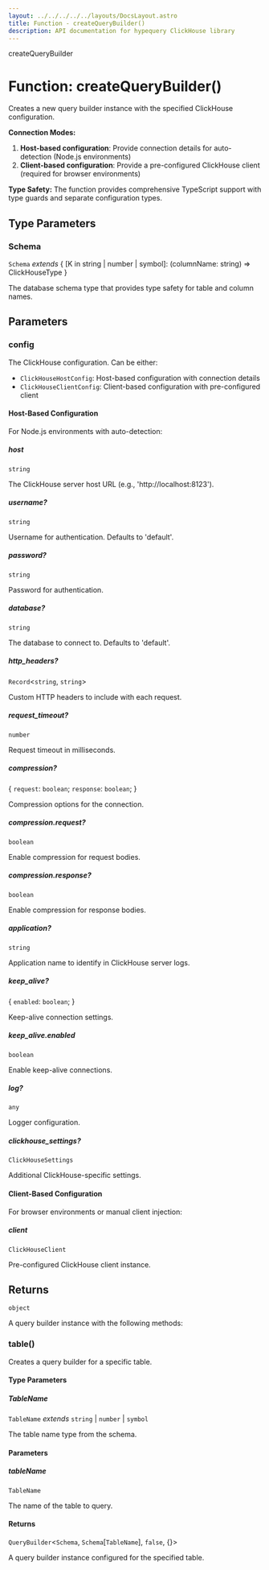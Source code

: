 ```yaml
---
layout: ../../../../../layouts/DocsLayout.astro
title: Function - createQueryBuilder()
description: API documentation for hypequery ClickHouse library
---
```


createQueryBuilder

# Function: createQueryBuilder()

Creates a new query builder instance with the specified ClickHouse configuration.

**Connection Modes:**
1. **Host-based configuration**: Provide connection details for auto-detection (Node.js environments)
2. **Client-based configuration**: Provide a pre-configured ClickHouse client (required for browser environments)

**Type Safety:** The function provides comprehensive TypeScript support with type guards and separate configuration types.

## Type Parameters

### Schema

`Schema` *extends* \{ \[K in string \| number \| symbol\]: (columnName: string) =\> ClickHouseType \}

The database schema type that provides type safety for table and column names.

## Parameters

### config

The ClickHouse configuration. Can be either:
- `ClickHouseHostConfig`: Host-based configuration with connection details
- `ClickHouseClientConfig`: Client-based configuration with pre-configured client

#### Host-Based Configuration

For Node.js environments with auto-detection:

##### host

`string`

The ClickHouse server host URL (e.g., 'http://localhost:8123').

##### username?

`string`

Username for authentication. Defaults to 'default'.

##### password?

`string`

Password for authentication.

##### database?

`string`

The database to connect to. Defaults to 'default'.

##### http_headers?

`Record`\<`string`, `string`\>

Custom HTTP headers to include with each request.

##### request_timeout?

`number`

Request timeout in milliseconds.

##### compression?

\{ `request`: `boolean`; `response`: `boolean`; \}

Compression options for the connection.

##### compression.request?

`boolean`

Enable compression for request bodies.

##### compression.response?

`boolean`

Enable compression for response bodies.

##### application?

`string`

Application name to identify in ClickHouse server logs.

##### keep_alive?

\{ `enabled`: `boolean`; \}

Keep-alive connection settings.

##### keep_alive.enabled

`boolean`

Enable keep-alive connections.

##### log?

`any`

Logger configuration.

##### clickhouse_settings?

`ClickHouseSettings`

Additional ClickHouse-specific settings.

#### Client-Based Configuration

For browser environments or manual client injection:

##### client

`ClickHouseClient`

Pre-configured ClickHouse client instance.

## Returns

`object`

A query builder instance with the following methods:

### table()

Creates a query builder for a specific table.

#### Type Parameters

##### TableName

`TableName` *extends* `string` \| `number` \| `symbol`

The table name type from the schema.

#### Parameters

##### tableName

`TableName`

The name of the table to query.

#### Returns

`QueryBuilder`\<`Schema`, `Schema`\[`TableName`\], `false`, \{\}\>

A query builder instance configured for the specified table.

